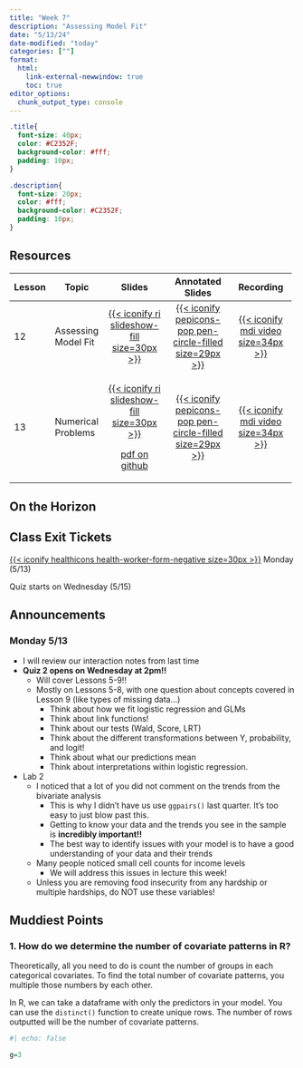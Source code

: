```yaml
---
title: "Week 7"
description: "Assessing Model Fit"
date: "5/13/24"
date-modified: "today"
categories: [""]
format: 
  html:
    link-external-newwindow: true
    toc: true
editor_options: 
  chunk_output_type: console
---
```


```css
.title{
  font-size: 40px;
  color: #C2352F;
  background-color: #fff;
  padding: 10px;
}

.description{
  font-size: 20px;
  color: #fff;
  background-color: #C2352F;
  padding: 10px;
}
```

## Resources

+----------+---------------------+--------------------------------------------------------------------------------------------------------------------------------+---------------------------------------------------------------------------------------------------------------------------------------------------+----------------------------------------------------------------------------------------------------------------------------------------+
| Lesson   | Topic               | Slides                                                                                                                         | Annotated Slides                                                                                                                                  | Recording                                                                                                                              |
+==========+=====================+:==============================================================================================================================:+:=================================================================================================================================================:+:======================================================================================================================================:+
| 12       | Assessing Model Fit | [[{{< iconify ri slideshow-fill size=30px >}}](/lectures/12_Assessing_fit/12_Assessing_fit.qmd)]{style="color:#f8f5f0;"}       | [[{{< iconify pepicons-pop pen-circle-filled size=29px >}}](/lectures/12_Assessing_fit/12_Assessing_fit_notes.pdf)]{style="color:#f8f5f0;"}       | [[{{< iconify mdi video size=34px >}}](https://echo360.org/media/f3988298-163b-41da-a14f-b13b19714ad5/public)]{style="color:#f8f5f0;"} |
+----------+---------------------+--------------------------------------------------------------------------------------------------------------------------------+---------------------------------------------------------------------------------------------------------------------------------------------------+----------------------------------------------------------------------------------------------------------------------------------------+
| 13       | Numerical Problems  | [[{{< iconify ri slideshow-fill size=30px >}}](/lectures/13_Numeric_Problems/13_Numeric_problems.qmd)]{style="color:#f8f5f0;"} | [[{{< iconify pepicons-pop pen-circle-filled size=29px >}}](/lectures/13_Numeric_Problems/13_Numeric_Problems_notes.pdf)]{style="color:#f8f5f0;"} | [[{{< iconify mdi video size=34px >}}](https://echo360.org/media/f8234700-ed76-4324-81d1-9663b3bdfe27/public)]{style="color:#f8f5f0;"} |
|          |                     |                                                                                                                                |                                                                                                                                                   |                                                                                                                                        |
|          |                     | [pdf on github](https://github.com/nwakim/S2024_BSTA_513/blob/main/lectures/13_Numeric_Problems/13_Numeric_problems.pdf)       |                                                                                                                                                   |                                                                                                                                        |
+----------+---------------------+--------------------------------------------------------------------------------------------------------------------------------+---------------------------------------------------------------------------------------------------------------------------------------------------+----------------------------------------------------------------------------------------------------------------------------------------+

## On the Horizon

## Class Exit Tickets

[[{{< iconify healthicons health-worker-form-negative size=30px >}}](https://forms.office.com/Pages/ResponsePage.aspx?id=V3lz4rj6fk2U9pvWr59xWFMopmPUjRtDiHLswhgacNhURUVVUEVGR1lSUVVYVUpTRlExS1I1UllGMy4u)]{style="color:#f8f5f0;"} Monday (5/13)

Quiz starts on Wednesday (5/15)

## Announcements

### Monday 5/13

-   I will review our interaction notes from last time
-   **Quiz 2 opens on Wednesday at 2pm!!**
    -   Will cover Lessons 5-9!!
    -   Mostly on Lessons 5-8, with one question about concepts covered in Lesson 9 (like types of missing data...)
        -   Think about how we fit logistic regression and GLMs
        -   Think about link functions!
        -   Think about our tests (Wald, Score, LRT)
        -   Think about the different transformations between Y, probability, and logit!
        -   Think about what our predictions mean
        -   Think about interpretations within logistic regression.
-   Lab 2
    -   I noticed that a lot of you did not comment on the trends from the bivariate analysis
        -   This is why I didn't have us use `ggpairs()` last quarter. It's too easy to just blow past this.
        -   Getting to know your data and the trends you see in the sample is **incredibly important!!**
        -   The best way to identify issues with your model is to have a good understanding of your data and their trends
    -   Many people noticed small cell counts for income levels
        -   We will address this issues in lecture this week!
    -   Unless you are removing food insecurity from any hardship or multiple hardships, do NOT use these variables!

## Muddiest Points

### 1. How do we determine the number of covariate patterns in R?

Theoretically, all you need to do is count the number of groups in each categorical covariates. To find the total number of covariate patterns, you multiple those numbers by each other.

In R, we can take a dataframe with only the predictors in your model. You can use the `distinct()` function to create unique rows. The number of rows outputted will be the number of covariate patterns.

```r
#| echo: false

g=3
```
